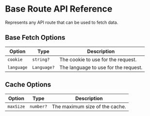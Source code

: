 # Base Route API Reference

Represents any API route that can be used to fetch data.

## Base Fetch Options

| Option     | Type        | Description                          |
| ---------- | ----------- | ------------------------------------ |
| `cookie`   | `string?`   | The cookie to use for the request.   |
| `language` | `Language?` | The language to use for the request. |

## Cache Options

| Option    | Type      | Description                    |
| --------- | --------- | ------------------------------ |
| `maxSize` | `number?` | The maximum size of the cache. |
